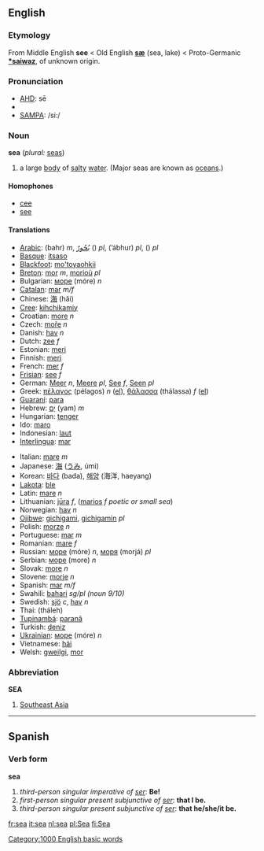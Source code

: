 ==English==
===Etymology===
From Middle English '''see''' < Old English '''[[sæ]]''' (sea, lake) < Proto-Germanic '''[[*saiwaz]]''', of unknown origin.

===Pronunciation===

*[[w:AHD|AHD]]: sē
*{{IPA|/siː/}}
*[[w:SAMPA|SAMPA]]: /si:/

===Noun===
'''sea''' (''plural:'' [[seas]])

# a large [[body]] of [[salty]] [[water]]. (Major seas are known as [[ocean]]s.)

====Homophones====

*[[cee]]
*[[see]]

====Translations====
{{top}}
*[[Arabic]]: {{ARchar|[[بحر|بَحْرٌ]]}} (bahr) ''m'', [[بحر|بُحُورٌ]] ({{IPAchar|buhúːr}}) ''pl'', {{ARchar|[[ابحر|أبْحُرٌ]]}} (’ábhur) ''pl'', {{ARchar|[[بحار|بِحَارٌ]]}} ({{IPAchar|biháːr}}) ''pl''
*[[Basque]]: [[itsaso]]
*[[Blackfoot]]: [[mo'toyaohkii]]
*[[Breton]]: [[mor]] ''m'', [[morioù]] ''pl''
*Bulgarian: [[море]] (móre) ''n''
*[[Catalan]]: [[mar]] ''m/f''
*Chinese: [[海]] (hǎi)
*[[Cree]]: [[kihchikamiy]]
*Croatian: [[more#Croatian|more]] ''n''
*Czech: [[moře]] ''n''
*Danish: [[hav]] ''n''
*Dutch: [[zee]] ''f''
*Estonian: [[meri]]
*Finnish: [[meri]]
*French: [[mer]] ''f''
*[[Frisian]]: [[see#Frisian|see]] ''f''
*German: [[Meer]] ''n'', [[Meere]] ''pl'', [[See#German|See]] ''f'', [[Seen#German|Seen]] ''pl''
*Greek: [[πέλαγος]] (pélagos) ''n'' ([[:el:Πέλαγος|el]]), [[θάλασσα]]  (thálassa) ''f'' ([[:el:Θάλασσα|el]])
*[[Guaraní]]: [[para#Guaraní|para]]
*Hebrew: [[ים|יָם]] (yam) ''m''
*Hungarian: [[tenger]]  
*Ido: [[maro]]
*Indonesian: [[laut]]
*[[Interlingua]]: [[mar]]
{{mid}}
*Italian: [[mare#Italian|mare]] ''m''
*Japanese: [[海]] ([[うみ]], úmi)
*Korean: [[바다]] (bada), [[해양]] (海洋, haeyang)
*[[Lakota]]: [[ble]]
*Latin: [[mare#Latin|mare]] ''n''
*Lithuanian: [[jūra]] ''f'', ([[marios]] ''f'' ''poetic or small sea'')
*Norwegian: [[hav]] ''n''
*[[Ojibwe]]: [[gichigami]], [[gichigamin]] ''pl''
*Polish: [[morze]] ''n''
*Portuguese: [[mar]] ''m''
*Romanian: [[mare#Romanian|mare]] ''f''
*Russian: [[море]] (móre) ''n'', [[моря]] (morjá) ''pl''
*Serbian: [[море]] (more) ''n''
*Slovak: [[more#Slovak|more]] ''n''
*Slovene: [[morje]] ''n''
*Spanish: [[mar]] ''m/f''
*Swahili: [[bahari]] ''sg/pl (noun 9/10)''
*Swedish: [[sjö]] ''c'', [[hav]] ''n''
*Thai: {{THchar|[[ทะเล]]}} (tháleh)
*[[Tupinambá]]: [[paranã]]
*Turkish: [[deniz]]
*[[Ukrainian]]: [[море]] (móre) ''n''
*Vietnamese: [[hải]]
*Welsh: [[gweilgi]], [[mor]]
{{bottom}}

===Abbreviation===
'''SEA'''
#[[Southeast Asia]]

----

==Spanish==
===Verb form===
'''sea'''

# ''third-person singular imperative of [[ser]]'': '''Be!'''
# ''first-person singular present subjunctive of [[ser]]'': '''that I be.'''
# ''third-person singular present subjunctive of [[ser]]'': '''that he/she/it be.'''

[[Category:1000 English basic words]]

[[fr:sea]]
[[it:sea]]
[[nl:sea]]
[[pl:Sea]]
[[fi:Sea]]